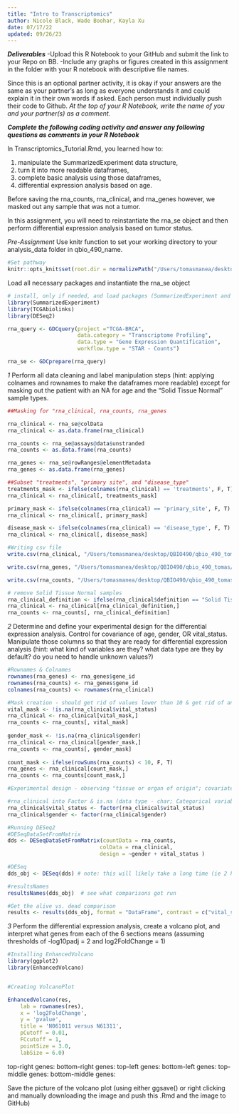 ```yaml
---
title: "Intro to Transcriptomics"
author: Nicole Black, Wade Boohar, Kayla Xu
date: 07/17/22
updated: 09/26/23
---
```


***Deliverables***
-Upload this R Notebook to your GitHub and submit the link to your Repo on BB.
-Include any graphs or figures created in this assignment in the folder with your R notebook with descriptive file names.

Since this is an optional partner activity, it is okay if your answers are the same as your partner’s as long as everyone understands it and could explain it in their own words if asked. Each person must individually push their code to Github. *At the top of your R Notebook, write the name of you and your partner(s) as a comment.*

***Complete the following coding activity and answer any following questions as comments in your R Notebook***

In Transcriptomics_Tutorial.Rmd, you learned how to:

1. manipulate the SummarizedExperiment data structure, 
2. turn it into more readable dataframes, 
3. complete basic analysis using those dataframes, 
4. differential expression analysis based on age. 

Before saving the rna_counts, rna_clinical, and rna_genes however, we masked out any sample that was not a tumor.

In this assignment, you will need to reinstantiate the rna_se object and then perform differential expression analysis based on tumor status.

*Pre-Assignment*
Use knitr function to set your working directory to your analysis_data folder in qbio_490_name.
```r
#Set pathway
knitr::opts_knit$set(root.dir = normalizePath("/Users/tomasmanea/desktop/QBIO490/qbio_490_tomas/analysis_data")) 
```

Load all necessary packages and instantiate the rna_se object
```r
# install, only if needed, and load packages (SummarizedExperiment and TCGAbiolinks)
library(SummarizedExperiment)
library(TCGAbiolinks)
library(DESeq2)

rna_query <- GDCquery(project ="TCGA-BRCA",
                      data.category = "Transcriptome Profiling",
                      data.type = "Gene Expression Quantification",
                      workflow.type = "STAR - Counts")

rna_se <- GDCprepare(rna_query)

```


*1*
Perform all data cleaning and label manipulation steps (hint: applying colnames and rownames to make the dataframes more readable) except for masking out the patient with an NA for age and the "Solid Tissue Normal" sample types.
```r
##Masking for "rna_clinical, rna_counts, rna_genes 

rna_clinical <- rna_se@colData
rna_clinical <- as.data.frame(rna_clinical)

rna_counts <- rna_se@assays@data$unstranded
rna_counts <- as.data.frame(rna_counts)

rna_genes <- rna_se@rowRanges@elementMetadata
rna_genes <- as.data.frame(rna_genes)

##Subset "treatments", "primary site", and "disease_type"
treatments_mask <- ifelse(colnames(rna_clinical) == 'treatments', F, T)
rna_clinical <- rna_clinical[, treatments_mask]

primary_mask <- ifelse(colnames(rna_clinical) == 'primary_site', F, T)
rna_clinical <- rna_clinical[, primary_mask]

disease_mask <- ifelse(colnames(rna_clinical) == 'disease_type', F, T)
rna_clinical <- rna_clinical[, disease_mask]

#Writing csv file
write.csv(rna_clinical, "/Users/tomasmanea/desktop/QBIO490/qbio_490_tomas/analysis_data/brca_rna_clincial_data.csv", row.names = TRUE)

write.csv(rna_genes, "/Users/tomasmanea/desktop/QBIO490/qbio_490_tomas/analysis_data/brca_rna_gene_data.csv", row.names = TRUE)

write.csv(rna_counts, "/Users/tomasmanea/desktop/QBIO490/qbio_490_tomas/analysis_data/brca_rna_count_data.csv", row.names = TRUE)

# remove Solid Tissue Normal samples
rna_clinical_definition <- ifelse(rna_clinical$definition == "Solid Tissue Normal", F, T)
rna_clinical <- rna_clinical[rna_clinical_definition,]
rna_counts <- rna_counts[, rna_clinical_definition]
```


*2*
Determine and define your experimental design for the differential expression analysis. 
Control for covariance of age, gender, OR vital_status. 
Manipulate those columns so that they are ready for differential expression analysis 
(hint: what kind of variables are they? 
what data type are they by default? 
do you need to handle unknown values?)
```r
#Rownames & Colnames
rownames(rna_genes) <- rna_genes$gene_id
rownames(rna_counts) <- rna_genes$gene_id
colnames(rna_counts) <- rownames(rna_clinical)

#Mask creation - should get rid of values lower than 10 & get rid of any NAs in both covarianta and condition
vital_mask <- !is.na(rna_clinical$vital_status)
rna_clinical <- rna_clinical[vital_mask,]
rna_counts <- rna_counts[, vital_mask]
                       
gender_mask <- !is.na(rna_clinical$gender)
rna_clinical <- rna_clinical[gender_mask,]
rna_counts <- rna_counts[, gender_mask]
                        
count_mask <- ifelse(rowSums(rna_counts) < 10, F, T)
rna_genes <- rna_clinical[count_mask,]
rna_counts <- rna_counts[count_mask,]

#Experimental design - observing "tissue or organ of origin"; covariate being gender and vital status;

#rna_clinical into Factor & is.na (data type - char; Categorical variable)
rna_clinical$vital_status <- factor(rna_clinical$vital_status)
rna_clinical$gender <- factor(rna_clinical$gender)

#Running DESeq2
#DESeqDataSetFromMatrix
dds <- DESeqDataSetFromMatrix(countData = rna_counts,
                             colData = rna_clinical,
                             design = ~gender + vital_status )

#DESeq
dds_obj <- DESeq(dds) # note: this will likely take a long time (ie 2 hours - 3)

#resultsNames
resultsNames(dds_obj)  # see what comparisons got run

#Get the alive vs. dead comparison
results <- results(dds_obj, format = "DataFrame", contrast = c("vital_status", "Alive", "Dead")) 


```


*3*
Perform the differential expression analysis, create a volcano plot, and interpret what genes from each of the 6 sections means (assuming thresholds of -log10padj = 2 and log2FoldChange = 1)
```r
#Installing EnhancedVolcano
library(ggplot2)
library(EnhancedVolcano)


#Creating VolcanoPlot

EnhancedVolcano(res,
    lab = rownames(res),
    x = 'log2FoldChange',
    y = 'pvalue',
    title = 'N061011 versus N61311',
    pCutoff = 0.01,
    FCcutoff = 1,
    pointSize = 3.0,
    labSize = 6.0)

```

top-right genes: 
bottom-right genes: 
top-left genes: 
bottom-left genes: 
top-middle genes:
bottom-middle genes:

Save the picture of the volcano plot (using either ggsave() or right clicking and manually downloading the image and push this .Rmd and the image to GitHub)
